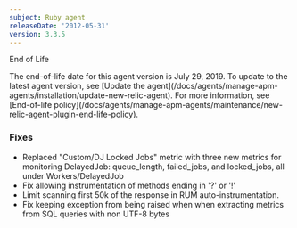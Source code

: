 ```yaml
---
subject: Ruby agent
releaseDate: '2012-05-31'
version: 3.3.5
---
```


End of Life

<Callout variant="important">
  The end-of-life date for this agent version is July 29, 2019. To update to the latest agent version, see [Update the agent](/docs/agents/manage-apm-agents/installation/update-new-relic-agent). For more information, see [End-of-life policy](/docs/agents/manage-apm-agents/maintenance/new-relic-agent-plugin-end-life-policy).
</Callout>

### Fixes

* Replaced "Custom/DJ Locked Jobs" metric with three new metrics for monitoring DelayedJob: queue_length, failed_jobs, and locked_jobs, all under Workers/DelayedJob
* Fix allowing instrumentation of methods ending in '?' or '!'
* Limit scanning first 50k of the response in RUM auto-instrumentation.
* Fix keeping exception from being raised when when extracting metrics from SQL queries with non UTF-8 bytes
